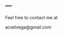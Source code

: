 ---
---

<link rel="stylesheet" href="styles.css" type="text/css" >

Feel free to contact me at 

acxelvega@gmail.com

